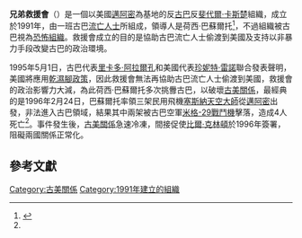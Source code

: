 {{multiple issues|
{{expand|time=2017-04-10T10:39:00+00:00}}
{{expert|time=2017-04-10T10:39:00+00:00}}
}}
'''兄弟救援會'''（{{lang-es|Hermanos al Rescate}}）是一個以美國[[邁阿密|邁阿密]]為基地的反[[古巴|古巴]]反[[斐代爾·卡斯楚|斐代爾·卡斯楚]]組織，成立於1991年，由一班古巴[[流亡|流亡人士]]所組成，領導人是荷西·巴蘇爾托<ref name=voa2009>{{Cite news |url=https://www.voanews.com/a/a-13-2005-08-09-voa45-66935217/264423.html |title=US Court Orders Retrial for Five Cuban Spies |publisher=VOA |date=2009-10-28 |access-date=2019-03-25 |archive-url=https://web.archive.org/web/20190325181456/https://www.voanews.com/a/a-13-2005-08-09-voa45-66935217/264423.html |archive-date=2019-03-25 |dead-url=no }}</ref>，不過組織被古巴視為[[恐怖組織|恐怖組織]]。救援會成立的目的是協助古巴流亡人士偷渡到美國及支持以非暴力手段改變古巴的政治環境。

1995年5月1日，古巴代表[[里卡多·阿拉爾孔|里卡多·阿拉爾孔]]和美國代表[[珍妮特·雷諾|珍妮特·雷諾]]聯合發表聲明，美國將應用[[乾濕腳政策|乾濕腳政策]]，因此救援會無法再協助古巴流亡人士偷渡到美國，救援會的政治影響力大減，為此荷西·巴蘇爾托多次挑釁古巴，以破壞[[古美關係|古美關係]]，最經典的是1996年2月24日，巴蘇爾托率領三架民用飛機[[塞斯納天空大師|塞斯納天空大師]]從[[邁阿密|邁阿密]]出發，非法進入古巴領域，結果其中兩架被古巴空軍[[米格-29戰鬥機|米格-29戰鬥機]]擊落，造成4人死亡<ref name=voa2009/>。事件發生後，[[古美關係|古美關係]]急速冷凍，間接促使[[比爾·克林頓|比爾·克林頓]]於1996年簽署{{Link-en|赫爾姆斯-伯頓法案|Helms–Burton Act}}，阻礙兩國關係正常化。
==參考文獻==
{{reflist}}
[[Category:古美關係|Category:古美關係]]
[[Category:1991年建立的組織|Category:1991年建立的組織]]
{{政治小作品}}{{古巴－美國關係}}